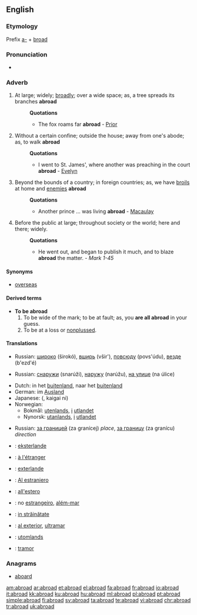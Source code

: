 ==English==

===Etymology===
Prefix [[a-]] + [[broad]]

===Pronunciation===
* {{audio|en-us-abroad.ogg|Audio (US)}}

===Adverb===
{{en-adv}}

# At large; widely; [[broadly]]; over a wide space; as, a tree spreads its branches '''abroad'''
#: '''Quotations'''
#:* The fox roams far '''abroad''' - [[Prior]]
# Without a certain confine; outside the house; away from one's abode; as, to walk '''abroad'''
#: '''Quotations'''
#:* I went to St. James', where another was preaching in the court '''abroad''' - [[Evelyn]]
# Beyond the bounds of a country; in foreign countries; as, we have [[broils]] at home and [[enemies]] '''abroad'''
#: '''Quotations'''
#:* Another prince ... was living '''abroad''' - [[Macaulay]]
# Before the public at large; throughout society or the world; here and there; widely.
#: '''Quotations'''
#:* He went out, and began to publish it much, and to blaze '''abroad''' the matter. - ''Mark 1-45''

====Synonyms====
* [[overseas]]

====Derived terms====
* '''To be abroad'''
*# To be wide of the mark; to be at fault; as, you '''are all abroad''' in your guess.
*# To be at a loss or [[nonplussed]].

====Translations====
{{trans-top|at large; widely; broadly; over a wide space}}
* Russian: [[широко]] (širokó), [[вширь]] (všir'), [[повсюду]] (povs'údu), [[везде]] (b'ezd'é)
{{trans-mid}}
{{trans-bottom}}

{{trans-top|without a certain confine; outside the house}}
* Russian: [[снаружи]] (snarúži), [[наружу]] (narúžu), [[на улице]] (na úlice)
{{trans-mid}}
{{trans-bottom}}

{{trans-top|beyond the bounds of a country; in foreign countries}}
* Dutch: in het [[buitenland]], naar het [[buitenland]]
* German: im [[Ausland]]
* Japanese: {{Jpan|[[海外]]に}} ({{Jpan|[[かいがい]]に}}, kaigai ni)
* Norwegian:
** Bokmål: [[utenlands]], [[i]] [[utlandet]]
** Nynorsk: [[utanlands]], [[i]] [[utlandet]]
{{trans-mid}}
* Russian: [[за границей]] (za granícej) ''place'', [[за границу]] (za granícu) ''direction''
{{trans-bottom}}

{{checktrans-top}}
* {{ttbc|Esperanto}}: [[eksterlande]]
* {{ttbc|French}}: [[à l'étranger]]
* {{ttbc|Ido}}: [[exterlande]]
* {{ttbc|Interlingua}}: [[Al estraniero]]
* {{ttbc|Italian}}: [[all'estero]]
{{checktrans-mid}}
* {{ttbc|Portuguese}}: no [[estrangeiro]], [[além-mar]]
* {{ttbc|Romanian}}: [[in străinătate]]
* {{ttbc|Spanish}}: [[al exterior]], [[ultramar]]
* {{ttbc|Swedish}}: [[utomlands]]
* {{ttbc|Welsh}}: [[tramor]]
{{checktrans-bottom}}

===Anagrams===
* [[aboard]]

[[am:abroad]]
[[ar:abroad]]
[[et:abroad]]
[[el:abroad]]
[[fa:abroad]]
[[fr:abroad]]
[[io:abroad]]
[[it:abroad]]
[[kk:abroad]]
[[ku:abroad]]
[[hu:abroad]]
[[ml:abroad]]
[[pl:abroad]]
[[pt:abroad]]
[[simple:abroad]]
[[fi:abroad]]
[[sv:abroad]]
[[ta:abroad]]
[[te:abroad]]
[[vi:abroad]]
[[chr:abroad]]
[[tr:abroad]]
[[uk:abroad]]